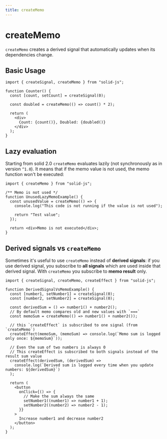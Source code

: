 ```yaml
---
title: createMemo
---
```


# createMemo

`createMemo` creates a derived signal that automatically updates when its dependencies change.

## Basic Usage

```tsx
import { createSignal, createMemo } from "solid-js";

function Counter() {
  const [count, setCount] = createSignal(0);

  const doubled = createMemo(() => count() * 2);

  return (
    <div>
      Count: {count()}, Doubled: {doubled()}
    </div>
  );
}
```

## Lazy evaluation

Starting from solid 2.0 `createMemo` evaluates lazily (not synchronously as in version `^1.0`).
It means that if the memo value is not used, the memo function won't be executed:

```tsx
import { createMemo } from "solid-js";

/** Memo is not used */
function UnusedLazyMemoExample() {
  const unusedValue = createMemo(() => {
    console.log("This code is not running if the value is not used");

    return "Test value";
  });

  return <div>Memo is not executed</div>;
}
```

## Derived signals vs `createMemo`

Sometimes it's useful to use `createMemo` instead of **derived signals**: if you use derived signal, you subscribe to **all signals** which are used inside that derived signal. With `createMemo` you subscribe to **memo result** only.

```tsx
import { createSignal, createMemo, createEffect } from "solid-js";

function DerivedSignalVsMemoExample() {
  const [number1, setNumber1] = createSignal(0);
  const [number2, setNumber2] = createSignal(0);

  const derivedSum = () => number1() + number2();
  // By default memo compares old and new values with `===`
  const memoSum = createMemo(() => number1() + number2());

  // this `createEffect` is subscribed to one signal (from `createMemo`)
  createEffect(memoSum, (memoSum) => console.log(`Memo sum is logged only once: ${memoSum}`));

  // Even the sum of two numbers is always 0
  // This createEffect is subscribed to both signals instead of the result sum value
  createEffect(derivedSum, (derivedSum) =>
    console.log(`Derived sum is logged every time when you update numbers: ${derivedSum}`)
  );

  return (
    <button
      onClick={() => {
        // Make the sum always the same
        setNumber1((number1) => number1 + 1);
        setNumber2((number2) => number2 - 1);
      }}
    >
      Increase number1 and decrease number2
    </button>
  );
}
```
